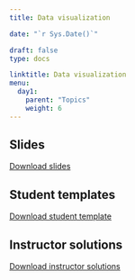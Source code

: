 ---
title: Data visualization 

date: "`r Sys.Date()`"

draft: false
type: docs

linktitle: Data visualization 
menu:
  day1:
    parent: "Topics"
    weight: 6
---

<!-- ## Presentation video -->

<!-- ```{r, echo=F} -->
<!-- blogdown::shortcode("vimeo", "473445406") -->
<!-- ``` -->

## Slides

[Download slides](../../../Course_Modularization/Intro to R/Slides/04_plotting_slides.pptx)

## Student templates

[Download student template](../../../Course_Modularization/Intro to R/Worksheets/Student Templates/04_plotting_template.Rmd)

## Instructor solutions

<!-- Solutions will be provided upon request. -->

[Download instructor solutions](../../../Course_Modularization/Intro to R/Worksheets/Solutions/04_plotting_solutions.Rmd)

